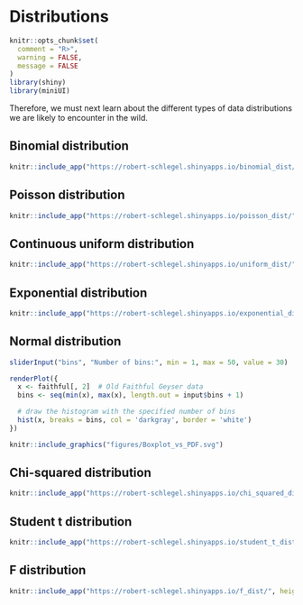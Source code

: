 # Distributions


```r
knitr::opts_chunk$set(
  comment = "R>", 
  warning = FALSE, 
  message = FALSE
)
library(shiny)
library(miniUI)
```

Therefore, we must next learn about the different types of data distributions we are likely to encounter in the wild.

## Binomial distribution

```r
knitr::include_app("https://robert-schlegel.shinyapps.io/binomial_dist/", height = "600px")
```

## Poisson distribution

```r
knitr::include_app("https://robert-schlegel.shinyapps.io/poisson_dist/", height = "600px")
```

## Continuous uniform distribution

```r
knitr::include_app("https://robert-schlegel.shinyapps.io/uniform_dist/", height = "600px")
```

## Exponential distribution

```r
knitr::include_app("https://robert-schlegel.shinyapps.io/exponential_dist/", height = "600px")
```

## Normal distribution

```r
sliderInput("bins", "Number of bins:", min = 1, max = 50, value = 30)

renderPlot({
  x <- faithful[, 2]  # Old Faithful Geyser data
  bins <- seq(min(x), max(x), length.out = input$bins + 1)

  # draw the histogram with the specified number of bins
  hist(x, breaks = bins, col = 'darkgray', border = 'white')
})
```


```r
knitr::include_graphics("figures/Boxplot_vs_PDF.svg")
```

## Chi-squared distribution

```r
knitr::include_app("https://robert-schlegel.shinyapps.io/chi_squared_dist/", height = "600px")
```

## Student t distribution

```r
knitr::include_app("https://robert-schlegel.shinyapps.io/student_t_dist/", height = "600px")
```

## F distribution

```r
knitr::include_app("https://robert-schlegel.shinyapps.io/f_dist/", height = "600px")
```
